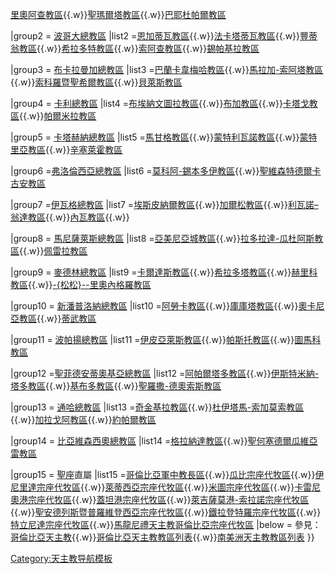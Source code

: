 {{Navbox
|name =哥倫比亞天主教教區
|title =哥倫比亞天主教教區
|listclass = hlist
|state = {{{1<includeonly>|collapsed</includeonly>}}}

|group1 = [[天主教巴蘭基亞總教區|巴蘭基亞總教區]]
|list1 =[[天主教埃爾班戈教區|埃爾班戈教區]]{{.w}}[[天主教里奧阿查教區|里奧阿查教區]]{{.w}}[[天主教聖瑪爾塔教區|聖瑪爾塔教區]]{{.w}}[[天主教巴耶杜帕爾教區|巴耶杜帕爾教區]]

|group2 = [[天主教波哥大總教區|波哥大總教區]]
|list2 =[[天主教恩加蒂瓦教區|恩加蒂瓦教區]]{{.w}}[[天主教法卡塔蒂瓦教區|法卡塔蒂瓦教區]]{{.w}}[[天主教豐蒂翁教區|豐蒂翁教區]]{{.w}}[[天主教希拉多特教區|希拉多特教區]]{{.w}}[[天主教索阿查教區|索阿查教區]]{{.w}}[[天主教錫帕基拉教區|錫帕基拉教區]]

|group3 = [[天主教布卡拉曼加總教區|布卡拉曼加總教區]]
|list3 =[[天主教巴蘭卡韋梅哈教區|巴蘭卡韋梅哈教區]]{{.w}}[[天主教馬拉加-索阿塔教區|馬拉加-索阿塔教區]]{{.w}}[[天主教索科羅暨聖希爾教區|索科羅暨聖希爾教區]]{{.w}}[[天主教貝萊斯教區|貝萊斯教區]]

|group4 = [[天主教卡利總教區|卡利總教區]]
|list4 =[[天主教布埃納文圖拉教區|布埃納文圖拉教區]]{{.w}}[[天主教布加教區|布加教區]]{{.w}}[[天主教卡塔戈教區 (哥倫比亞)|卡塔戈教區]]{{.w}}[[天主教帕爾米拉教區|帕爾米拉教區]]

|group5 = [[天主教卡塔赫納總教區|卡塔赫納總教區]]
|list5 =[[天主教馬甘格教區|馬甘格教區]]{{.w}}[[天主教蒙特利瓦諾教區|蒙特利瓦諾教區]]{{.w}}[[天主教蒙特里亞教區|蒙特里亞教區]]{{.w}}[[天主教辛塞萊霍教區|辛塞萊霍教區]]

|group6 =[[天主教弗洛倫西亞總教區|弗洛倫西亞總教區]]
|list6 =[[天主教莫科阿-錫本多伊教區|莫科阿-錫本多伊教區]]{{.w}}[[天主教聖維森特德爾卡古安教區|聖維森特德爾卡古安教區]]

|group7 =[[天主教伊瓦格總教區|伊瓦格總教區]]
|list7 =[[天主教埃斯皮納爾教區|埃斯皮納爾教區]]{{.w}}[[天主教加爾松教區|加爾松教區]]{{.w}}[[天主教利瓦諾–翁達教區|利瓦諾–翁達教區]]{{.w}}[[天主教內瓦教區|內瓦教區]]{{.w}}

|group8 = [[天主教馬尼薩萊斯總教區|馬尼薩萊斯總教區]]
|list8 =[[天主教亞美尼亞城教區|亞美尼亞城教區]]{{.w}}[[天主教拉多拉達-瓜杜阿斯教區|拉多拉達-瓜杜阿斯教區]]{{.w}}[[天主教佩雷拉教區|佩雷拉教區]]

|group9 = [[天主教麥德林總教區|麥德林總教區]]
|list9 =[[天主教卡爾達斯教區|卡爾達斯教區]]{{.w}}[[天主教希拉多塔教區|希拉多塔教區]]{{.w}}[[天主教赫里科教區|赫里科教區]]{{.w}}[[天主教松松-里奧內格羅教區|-{松松}--里奧內格羅教區]]

|group10 = [[天主教新潘普洛納總教區|新潘普洛納總教區]]
|list10 =[[天主教阿勞卡教區|阿勞卡教區]]{{.w}}[[天主教庫庫塔教區|庫庫塔教區]]{{.w}}[[天主教奧卡尼亞教區|奧卡尼亞教區]]{{.w}}[[天主教蒂武教區|蒂武教區]]

|group11 = [[天主教波帕揚總教區|波帕揚總教區]]
|list11 =[[天主教伊皮亞萊斯教區|伊皮亞萊斯教區]]{{.w}}[[天主教帕斯托教區|帕斯托教區]]{{.w}}[[天主教圖馬科教區|圖馬科教區]]

|group12 =[[天主教聖菲德安蒂奧基亞總教區|聖菲德安蒂奧基亞總教區]]
|list12 =[[天主教阿帕爾塔多教區|阿帕爾塔多教區]]{{.w}}[[天主教伊斯特米納-塔多教區|伊斯特米納-塔多教區]]{{.w}}[[天主教基布多教區|基布多教區]]{{.w}}[[天主教聖羅撒-德奧索斯教區|聖羅撒-德奧索斯教區]]

|group13 = [[天主教通哈總教區|通哈總教區]]
|list13 =[[天主教奇金基拉教區|奇金基拉教區]]{{.w}}[[天主教杜伊塔馬-索加莫索教區|杜伊塔馬-索加莫索教區]]{{.w}}[[天主教加拉戈阿教區|加拉戈阿教區]]{{.w}}[[天主教約帕爾教區|約帕爾教區]]

|group14 = [[天主教比亞維森西奧總教區|比亞維森西奧總教區]]
|list14 =[[天主教格拉納達教區 (哥倫比亞)|格拉納達教區]]{{.w}}[[天主教聖何塞德爾瓜維亞雷教區|聖何塞德爾瓜維亞雷教區]]

|group15 = [[聖座]]直屬
|list15 =[[天主教哥倫比亞軍中教長區|哥倫比亞軍中教長區]]{{.w}}[[天主教瓜比宗座代牧區|瓜比宗座代牧區]]{{.w}}[[天主教伊尼里達宗座代牧區|伊尼里達宗座代牧區]]{{.w}}[[天主教萊蒂西亞宗座代牧區|萊蒂西亞宗座代牧區]]{{.w}}[[天主教米圖宗座代牧區|米圖宗座代牧區]]{{.w}}[[天主教卡雷尼奧港宗座代牧區|卡雷尼奧港宗座代牧區]]{{.w}}[[天主教蓋坦港宗座代牧區|蓋坦港宗座代牧區]]{{.w}}[[天主教萊吉薩莫港-索拉諾宗座代牧區|萊吉薩莫港-索拉諾宗座代牧區]]{{.w}}[[天主教聖安德列斯暨普羅維登西亞宗座代牧區|聖安德列斯暨普羅維登西亞宗座代牧區]]{{.w}}[[天主教鐵拉登特羅宗座代牧區|鐵拉登特羅宗座代牧區]]{{.w}}[[天主教特立尼達宗座代牧區|特立尼達宗座代牧區]]{{.w}}[[馬龍尼禮天主教哥倫比亞宗座代牧區]]
|below = 參見：[[哥倫比亞天主教]]{{.w}}[[哥倫比亞天主教教區列表]]{{.w}}[[南美洲天主教教區列表]]
}}<noinclude>
[[Category:天主教导航模板]]
</noinclude>
